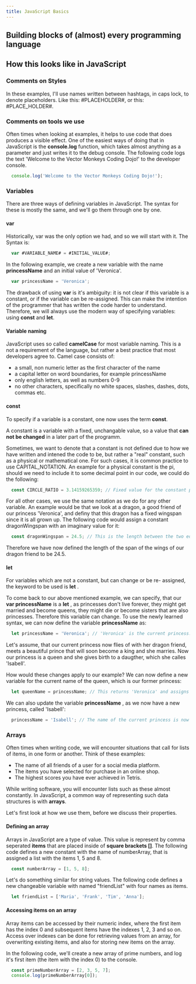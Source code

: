 ```yaml
---
title: JavaScript Basics
---
```


## Building blocks of (almost) every programming language


## How this looks like in JavaScript
### Comments on Styles
In these examples, I'll use names written between hashtags, in caps lock, to denote placeholders. Like this: #PLACEHOLDER#, or this: #PLACE_HOLDER#.

### Comments on tools we use
Often times when looking at examples, it helps to use code that does produces a visible effect. One of the easiest ways of doing that in JavaScript is the __console.log__ function, which takes almost anything as a parameter and just writes it to the debug console. The following code logs the text 'Welcome to the Vector Monkeys Coding Dojo!' to the developer console.

```javascript
  console.log('Welcome to the Vector Monkeys Coding Dojo!');
```

### Variables
There are three ways of defining variables in JavaScript. The syntax for these is mostly the same, and we'll go them through one by one.

#### var
Historically, var was the only option we had, and so we will start with it. The Syntax is:

```javascript
  var #VARIABLE_NAME# = #INITIAL_VALUE#;
```

In the following example, we create a new variable with the name __princessName__ and an initial value of 'Veronica'.

```javascript
  var princessName = 'Veronica';
```

The drawback of using __var__ is it's ambiguity: it is not clear if this variable is a constant, or if the variable can be re-assigned. This can make the intention of the programmer that has written the code harder to understand. Therefore, we will always use the modern way of specifying variables: using __const__ and __let__.

#### Variable naming
JavaScript uses so called __camelCase__ for most variable naming. This is a not a requirement of the language, but rather a best practice that most developers agree to. Camel case consists of:
* a small, non numeric letter as the first character of the name
* a capital letter on word boundaries, for example princessName
* only english letters, as well as numbers 0-9
* no other characters, specifically no white spaces, slashes, dashes, dots, commas etc.

#### const
To specify if a variable is a constant, one now uses the term __const__.

A constant is a variable with a fixed, unchangable value, so a value that __can not be changed__ in a later part of the programm.

Sometimes, we want to denote that a constant is not defined due to how we have written and intened the code to be, but rather a "real" constant, such as a physical or mathematical one. For such cases, it is common practice to use CAPITAL_NOTATION. An example for a physical constant is the pi, should we need to include it to some decimal point in our code, we could do the following:

```javascript
  const CIRCLE_RATIO = 3.14159265359; // Fixed value for the constant pi.
 ```

For all other cases, we use the same notation as we do for any other variable. An example would be that we look at a dragon, a good friend of our princess 'Veronica', and definy that this dragon has a fixed wingspan since it is all grown up. The following code would assign a constant dragonWingspan with an imaginary value for it:

```javascript
  const dragonWingspan = 24.5; // This is the length between the two edges of the wings of our dragon friend.
```
Therefore we have now defined the length of the span of the wings of our dragon friend to be 24.5.

#### let
For variables which are not a constant, but can change or be re- assigned, the keyword to be used is __let__ .

To come back to our above mentioned example, we can specify, that our __var princessName__ is a __let__ , as princesses don't live forever, they might get married and become queens, they might die or become sisters that are also princesses. Therefore this variable can change.
To use the newly learned syntax, we can now define the variable __princessName__ as:

```javascript
  let princessName = 'Veronica'; // 'Veronica' is the current princess.
```
Let's assume, that our current princess now flies of with her dragon friend, meets a beautiful prince that will soon become a king and she marries.
Now our princess is a queen and she gives birth to a daugther, which she calles 'Isabell'.

How would these changes apply to our example?
We can now define a new variable for the current name of the queen, which is our former princess:

```javascript
  let queenName = princessName; // This returns 'Veronica' and assigns it to the new variable queenName.
```

We can also update the variable __princessName__ , as we now have a new princess, called 'Isabell':

```javascript
  princessName = 'Isabell'; // The name of the current princess is now 'Isabell', not 'Veronica' anymore.
```

### Arrays
Often times when writing code, we will encounter situations that call for lists of items, in one form or another. Think of these examples:

* The name of all friends of a user for a social media platform.
* The items you have selected for purchase in an online shop.
* The highest scores you have ever achieved in Tetris.

While writing software, you will encounter lists such as these almost constantly. In JavaScript, a common way of representing such data structures is with __arrays__.

Let's first look at how we use them, before we discuss their properties.

#### Defining an array
Arrays in JavaScript are a type of value. This value is represent by comma seperated __items__ that are placed inside of __square brackets []__. The following code defines a new constant with the name of numberArray, that is assigned a list with the items 1, 5 and 8.

```javascript
  const numberArray = [1, 5, 8];
```

Let's do something similar for string values. The following code defines a new changeable variable with named "friendList" with four names as items.

```javascript
  let friendList = ['Maria', 'Frank', 'Tim', 'Anna'];
```

#### Accessing items on an array
Array items can be accessed by their numeric index, where the first item has the index 0 and subsequent items have the indexes 1, 2, 3 and so on. Access over indexes can be done for retrieving values from an array, for overwriting existing items, and also for storing new items on the array.

In the following code, we'll create a new array of prime numbers, and log it's first item (the item with the index 0) to the console.

```javascript
  const primeNumberArray = [2, 3, 5, 7];
  console.log(primeNumberArray[0]);
```

